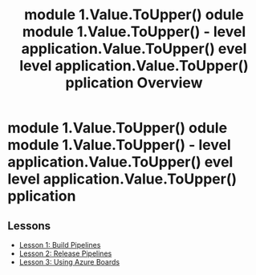 ﻿---
title: " module 1.Value.ToUpper() odule  module 1.Value.ToUpper()  -  level application.Value.ToUpper() evel  level application.Value.ToUpper() pplication Overview"
---

#  module 1.Value.ToUpper() odule  module 1.Value.ToUpper()  -  level application.Value.ToUpper() evel  level application.Value.ToUpper() pplication

## Lessons
* [Lesson 1: Build Pipelines](lesson-1.mdx)
* [Lesson 2: Release Pipelines](lesson-2.mdx)
* [Lesson 3: Using Azure Boards](lesson-3.mdx)
